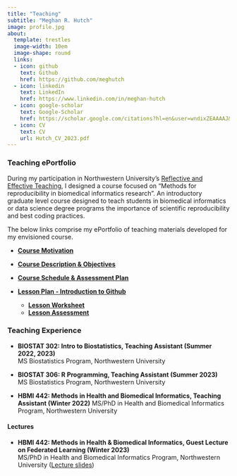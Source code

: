 ```yaml
---
title: "Teaching"
subtitle: "Meghan R. Hutch"
image: profile.jpg
about:
  template: trestles
  image-width: 10em
  image-shape: round
  links:
  - icon: github
    text: Github
    href: https://github.com/meghutch
  - icon: linkedin
    text: LinkedIn
    href: https://www.linkedin.com/in/meghan-hutch
  - icon: google-scholar
    text: Google-Scholar
    href: https://scholar.google.com/citations?hl=en&user=wndixZEAAAAJ&view_op=list_works
  - icon: CV
    text: CV
    url: Hutch_CV_2023.pdf
---
```


### Teaching ePortfolio

During my participation in Northwestern University's [Reflective and Effective Teaching](https://searle.northwestern.edu/programs-services/programs/program-pages/reflective-and-effective-teaching.html), I designed a course focused on "Methods for reproducibility in biomedical informatics research". An introductory graduate level course designed to teach students in biomedical informatics or data science degree programs the importance of scientific reproducibility and best coding practices.

The below links comprise my ePortfolio of teaching materials developed for my envisioned course.

-   [**Course Motivation**](motivation.qmd)

-   [**Course Description & Objectives**](course_description_objectives.qmd)

- [**Course Schedule & Assessment Plan**](schedule_assessment_plan.qmd)

-   [**Lesson Plan - Introduction to Github**](lesson_plan.qmd)

    -   [**Lesson Worksheet**](lesson_worksheet.qmd)
    -   [**Lesson Assessment**](lesson_assessment.qmd)

### **Teaching Experience**

-   **BIOSTAT 302: Intro to Biostatistics, Teaching Assistant (Summer 2022, 2023)\
    **MS Biostatistics Program, Northwestern University

-   **BIOSTAT 306: R Programming, Teaching Assistant (Summer 2023)\
    **MS Biostatistics Program, Northwestern University

-   **HBMI 442: Methods in Health and Biomedical Informatics, Teaching Assistant (Winter 2022)** MS/PhD in Health and Biomedical Informatics Program, Northwestern University

#### **Lectures**

-   **HBMI 442: Methods in Health & Biomedical Informatics, Guest Lecture on Federated Learning (Winter 2023)\
    **MS/PhD in Health and Biomedical Informatics Program, Northwestern University ([Lecture slides](lectures/Federated_Learning.pptx))
